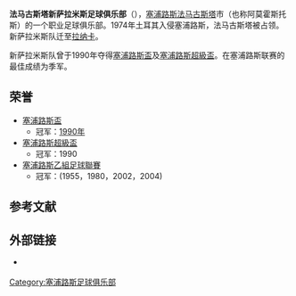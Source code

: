 {{noteta
|G1=足球
|T=zh-hans:法马古斯塔新萨拉米斯足球俱乐部;zh-hk:法馬古斯塔新薩拉米斯足球會;zh-tw:法馬古斯塔新薩拉米斯足球俱樂部;
|1=zh-hans:法马古斯塔新萨拉米斯足球俱乐部;zh-hk:法馬古斯塔新薩拉米斯足球會;zh-tw:法馬古斯塔新薩拉米斯足球俱樂部;
|2=zh-hans:法马古斯塔新萨拉米斯;zh-hk:法馬古斯塔新薩拉米斯;zh-tw:法馬古斯塔新薩拉米斯;
}}
{{Infobox football club
| clubname   = 薩拉米斯
| image      = 
| caption    =
| fullname   = 法马古斯塔新萨拉米斯足球俱乐部<br>{{lang-el|Νέα Σαλαμίνα Αμμοχώστου}}
| nickname   =
| founded    = {{Start date and age|df=yes|1948|3|7}}
| ground     = [[塞浦路斯|塞浦路斯]][[阿莫霍斯托斯体育场|阿莫霍斯托斯体育场]]
| capacity   = 5,500
| owntitle   =
| owner      =
| chrtitle   = 主席
| chairman   = Andreas Paraskeva
| mgrtitle   = 主教練
| manager    = [[Neophytos_Larkou|Neophytos Larkou]]
| league     = [[塞浦路斯甲組足球聯賽|塞浦路斯甲組足球聯賽]]
| season     = 2021–22
| position   = 塞浦乙，第 2 位（升班）
| website    = http://www.neasalamina.com/
|kit_alt1      =
|pattern_la1   = _red_stripes
|pattern_b1    = _red stripes
|pattern_ra1   = _red_stripes
|pattern_sh1   =
|pattern_so1   =
|leftarm1      = FFFFFF
|body1         = FFFFFF
|rightarm1     = FFFFFF
|shorts1       = FFFFFF
|socks1        = FFFFFF
|kit_alt2      =
|pattern_la2   = _redborder
|pattern_b2    = _whiteredleftsash
|pattern_ra2   = _redborder
|pattern_sh2   =
|pattern_so2   =
|leftarm2      = FFFFFF
|body2         = FFFFFF
|rightarm2     = FFFFFF
|shorts2       = FFFFFF
|socks2        = FFFFFF
|kit_alt3      = Third
|pattern_la3   = _red_stripes
|pattern_b3    = _red stripes
|pattern_ra3   = _red stripes
|pattern_sh3   =
|pattern_so3   =
|pattern_name3 =
|leftarm3      = FFFFFF
|body3         = FFFFFF
|rightarm3     = FFFFFF
|shorts3       = FF0000
|socks3        = FF0000
|American      =
}}
'''法马古斯塔新萨拉米斯足球俱乐部'''（{{lang-el|Νέα Σαλαμίς Αμμοχώστου}}），[[塞浦路斯|塞浦路斯]][[法马古斯塔|法马古斯塔]]市（也称阿莫霍斯托斯）的一个职业足球俱乐部。1974年土耳其入侵塞浦路斯，法马古斯塔被占领。新萨拉米斯队迁至[[拉纳卡|拉纳卡]]。

新萨拉米斯队曾于1990年夺得[[塞浦路斯盃|塞浦路斯盃]]及[[塞浦路斯超級盃|塞浦路斯超級盃]]。在塞浦路斯联赛的最佳成绩为季军。

==荣誉==
* [[塞浦路斯盃|塞浦路斯盃]]
**冠军：[[1989年至1990年塞浦路斯杯|1990年]]
* [[塞浦路斯超級盃|塞浦路斯超級盃]]
**冠军：1990
* [[塞浦路斯乙組足球聯賽|塞浦路斯乙組足球聯賽]] 
**冠军：(1955，1980，2002，2004)

==参考文献==
{{reflist}}

==外部链接==
* {{Official website|http://www.neasalamina.com}} {{el icon}}

[[Category:塞浦路斯足球俱乐部|Category:塞浦路斯足球俱乐部]]

{{Commons category|Nea Salamis Famagusta FC}}